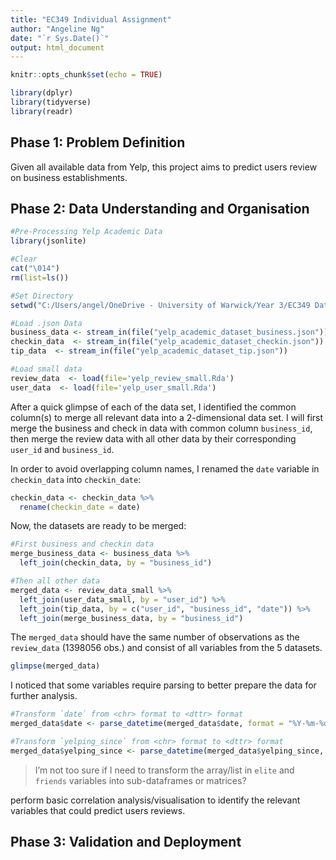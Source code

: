 ```yaml
---
title: "EC349 Individual Assignment"
author: "Angeline Ng"
date: "`r Sys.Date()`"
output: html_document
---
```


```r
knitr::opts_chunk$set(echo = TRUE)

library(dplyr)
library(tidyverse)
library(readr)
```

## Phase 1: Problem Definition
Given all available data from Yelp, this project aims to predict users review on business establishments. 

## Phase 2: Data Understanding and Organisation

```r
#Pre-Processing Yelp Academic Data
library(jsonlite)

#Clear
cat("\014")  
rm(list=ls())

#Set Directory
setwd("C:/Users/angel/OneDrive - University of Warwick/Year 3/EC349 Data Science/R projects/EC349-assignment/Yelp-datasets")

#Load .json Data
business_data <- stream_in(file("yelp_academic_dataset_business.json")) 
checkin_data  <- stream_in(file("yelp_academic_dataset_checkin.json")) 
tip_data  <- stream_in(file("yelp_academic_dataset_tip.json")) 

#Load small data
review_data  <- load(file='yelp_review_small.Rda') 
user_data  <- load(file='yelp_user_small.Rda') 
```

After a quick glimpse of each of the data set, I identified the common column(s) to merge all relevant data into a 2-dimensional data set. I will first merge the business and check in data with common column `business_id`, then merge the review data with all other data by their corresponding `user_id` and `business_id`.

In order to avoid overlapping column names, I renamed the `date` variable in `checkin_data` into `checkin_date`:
```r
checkin_data <- checkin_data %>%
  rename(checkin_date = date)
```

Now, the datasets are ready to be merged:
```r
#First business and checkin data
merge_business_data <- business_data %>%
  left_join(checkin_data, by = "business_id")

#Then all other data
merged_data <- review_data_small %>%
  left_join(user_data_small, by = "user_id") %>%
  left_join(tip_data, by = c("user_id", "business_id", "date")) %>%
  left_join(merge_business_data, by = "business_id")
```

The `merged_data` should have the same number of observations as the `review_data` (1398056 obs.) and consist of all variables from the 5 datasets.
```r
glimpse(merged_data)
```

I noticed that some variables require parsing to better prepare the data for further analysis. 
```r
#Transform `date` from <chr> format to <dttr> format
merged_data$date <- parse_datetime(merged_data$date, format = "%Y-%m-%d %H:%M:%S", na = c("", "NA"), locale = default_locale(), trim_ws = TRUE)

#Transform `yelping_since` from <chr> format to <dttr> format
merged_data$yelping_since <- parse_datetime(merged_data$yelping_since, format = "%Y-%m-%d %H:%M:%S", na = c("", "NA"), locale = default_locale(), trim_ws = TRUE)

```

> I'm not too sure if I need to transform the array/list in `elite` and `friends` variables into sub-dataframes or matrices?

perform basic correlation analysis/visualisation to identify the relevant variables that could predict users reviews. 

## Phase 3: Validation and Deployment


